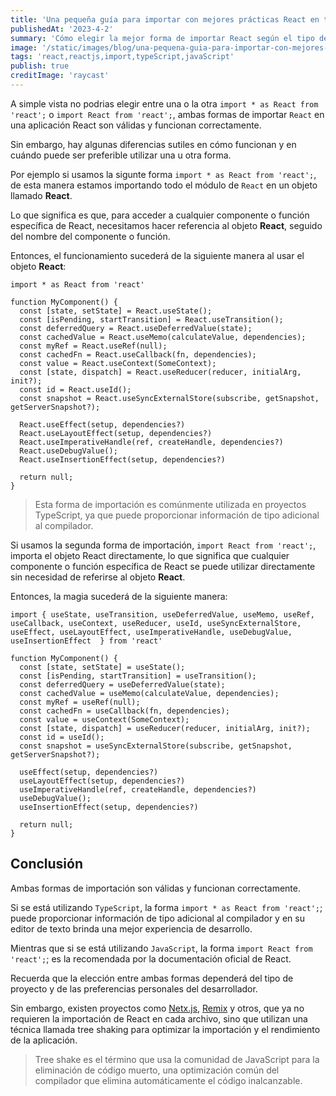 ```yaml
---
title: 'Una pequeña guía para importar con mejores prácticas React en tu proyecto'
publishedAt: '2023-4-2'
summary: 'Cómo elegir la mejor forma de importar React según el tipo de proyecto.'
image: '/static/images/blog/una-pequena-guia-para-importar-con-mejores-practicas-react-en-tu-proyecto/preview.png'
tags: 'react,reactjs,import,typeScript,javaScript'
publish: true
creditImage: 'raycast'
---
```


A simple vista no podrias elegir entre una o la otra `import * as React from 'react';` o `import React from 'react';`, ambas formas de importar `React` en una aplicación React son válidas y funcionan correctamente.

Sin embargo, hay algunas diferencias sutiles en cómo funcionan y en cuándo puede ser preferible utilizar una u otra forma.

Por ejemplo si usamos la sigunte forma `import * as React from 'react';`, de esta manera estamos importando todo el módulo de `React` en un objeto llamado __React__.

Lo que significa es que, para acceder a cualquier componente o función específica de React, necesitamos hacer referencia al objeto __React__, seguido del nombre del componente o función.

Entonces, el funcionamiento sucederá de la siguiente manera al usar el objeto __React__:

```tsx /React/#s title="MyComponent.tsx"
import * as React from 'react'

function MyComponent() {
  const [state, setState] = React.useState();
  const [isPending, startTransition] = React.useTransition();
  const deferredQuery = React.useDeferredValue(state);
  const cachedValue = React.useMemo(calculateValue, dependencies);
  const myRef = React.useRef(null);
  const cachedFn = React.useCallback(fn, dependencies);
  const value = React.useContext(SomeContext);
  const [state, dispatch] = React.useReducer(reducer, initialArg, init?);
  const id = React.useId();
  const snapshot = React.useSyncExternalStore(subscribe, getSnapshot, getServerSnapshot?);

  React.useEffect(setup, dependencies?)
  React.useLayoutEffect(setup, dependencies?)
  React.useImperativeHandle(ref, createHandle, dependencies?)
  React.useDebugValue();
  React.useInsertionEffect(setup, dependencies?)

  return null;
}

```

> Esta forma de importación es comúnmente utilizada en proyectos TypeScript, ya que puede proporcionar información de tipo adicional al compilador.

Si usamos la segunda forma de importación, `import React from 'react';`, importa el objeto React directamente, lo que significa que cualquier componente o función específica de React se puede utilizar directamente sin necesidad de referirse al objeto __React__.

Entonces, la magia sucederá de la siguiente manera:

```tsx /React/#s title="MyComponent.tsx"
import { useState, useTransition, useDeferredValue, useMemo, useRef, useCallback, useContext, useReducer, useId, useSyncExternalStore, useEffect, useLayoutEffect, useImperativeHandle, useDebugValue, useInsertionEffect  } from 'react'

function MyComponent() {
  const [state, setState] = useState();
  const [isPending, startTransition] = useTransition();
  const deferredQuery = useDeferredValue(state);
  const cachedValue = useMemo(calculateValue, dependencies);
  const myRef = useRef(null);
  const cachedFn = useCallback(fn, dependencies);
  const value = useContext(SomeContext);
  const [state, dispatch] = useReducer(reducer, initialArg, init?);
  const id = useId();
  const snapshot = useSyncExternalStore(subscribe, getSnapshot, getServerSnapshot?);

  useEffect(setup, dependencies?)
  useLayoutEffect(setup, dependencies?)
  useImperativeHandle(ref, createHandle, dependencies?)
  useDebugValue();
  useInsertionEffect(setup, dependencies?)

  return null;
}
```

## Conclusión

Ambas formas de importación son válidas y funcionan correctamente.

Si se está utilizando `TypeScript`, la forma `import * as React from 'react';`; puede proporcionar información de tipo adicional al compilador y en su editor de texto brinda una mejor experiencia de desarrollo.

Mientras que si se está utilizando `JavaScript`, la forma `import React from 'react';`; es la recomendada por la documentación oficial de React.

Recuerda que la elección entre ambas formas dependerá del tipo de proyecto y de las preferencias personales del desarrollador.

Sin embargo, existen proyectos como [Netx.js](https://nextjs.org/), [Remix](https://remix.run/) y otros, que ya no requieren la importación de React en cada archivo, sino que utilizan una técnica llamada tree shaking para optimizar la importación y el rendimiento de la aplicación.

> Tree shake es el término que usa la comunidad de JavaScript para la eliminación de código muerto, una optimización común del compilador que elimina automáticamente el código inalcanzable.
